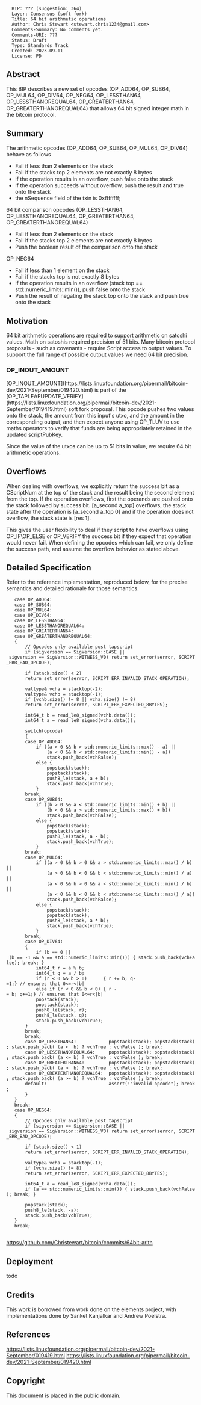 <pre>
  BIP: ??? (suggestion: 364) 
  Layer: Consensus (soft fork)
  Title: 64 bit arithmetic operations 
  Author: Chris Stewart <stewart.chris1234@gmail.com>
  Comments-Summary: No comments yet.
  Comments-URI: ??? 
  Status: Draft 
  Type: Standards Track
  Created: 2023-09-11
  License: PD
</pre>

==Abstract==

This BIP describes a new set of opcodes (OP_ADD64, OP_SUB64, OP_MUL64, OP_DIV64, OP_NEG64, 
OP_LESSTHAN64, OP_LESSTHANOREQUAL64, OP_GREATERTHAN64, OP_GREATERTHANOREQUAL64)
that allows 64 bit signed integer math in the bitcoin protocol.

==Summary==

The arithmetic opcodes (OP_ADD64, OP_SUB64, OP_MUL64, OP_DIV64) behave as follows 

* Fail if less than 2 elements on the stack 
* Fail if the stacks top 2 elements are not exactly 8 bytes 
* If the operation results in an overflow, push false onto the stack 
* If the operation succeeds without overflow, push the result and true onto the stack 
* the nSequence field of the txin is 0xffffffff;

64 bit comparison opcodes (OP_LESSTHAN64, OP_LESSTHANOREQUAL64, OP_GREATERTHAN64, OP_GREATERTHANOREQUAL64)
* Fail if less than 2 elements on the stack 
* Fail if the stacks top 2 elements are not exactly 8 bytes 
* Push the boolean result of the comparison onto the stack

OP_NEG64
* Fail if less than 1 element on the stack 
* Fail if the stacks top is not exactly 8 bytes 
* If the operation results in an overflow (stack top == std::numeric_limits<int64_t>::min()), push false onto the stack 
* Push the result of negating the stack top onto the stack and push true onto the stack

==Motivation==

64 bit arithmetic operations are required to support arithmetic on satoshi values.
Math on satoshis required precision of 51 bits. Many bitcoin protocol proposals - such as covenants -
require Script access to output values. To support the full range of possible output values
we need 64 bit precision.

===OP_INOUT_AMOUNT===

[OP_INOUT_AMOUNT](https://lists.linuxfoundation.org/pipermail/bitcoin-dev/2021-September/019420.html) is 
part of the [OP_TAPLEAFUPDATE_VERIFY](https://lists.linuxfoundation.org/pipermail/bitcoin-dev/2021-September/019419.html) soft fork proposal.
This opcode pushes two values onto the stack, the amount from this
input's utxo, and the amount in the corresponding output, and then expect
anyone using OP_TLUV to use maths operators to verify that funds are being
appropriately retained in the updated scriptPubKey.

Since the value of the utxos can be up to 51 bits in value, we require 64 bit
arithmetic operations.


==Overflows==

When dealing with overflows, we explicitly return the success bit as a CScriptNum at the top of the stack and the result being the second element from the top. If the operation overflows, first the operands are pushed onto the stack followed by success bit. [a_second a_top] overflows, the stack state after the operation is [a_second a_top 0] and if the operation does not overflow, the stack state is [res 1].

This gives the user flexibility to deal if they script to have overflows using OP_IF\OP_ELSE or OP_VERIFY the success bit if they expect that operation would never fail. When defining the opcodes which can fail, we only define the success path, and assume the overflow behavior as stated above.

==Detailed Specification==

Refer to the reference implementation, reproduced below, for the precise
semantics and detailed rationale for those semantics.
    
	case OP_ADD64:
	case OP_SUB64:
	case OP_MUL64:
	case OP_DIV64:
	case OP_LESSTHAN64:
	case OP_LESSTHANOREQUAL64:
	case OP_GREATERTHAN64:
	case OP_GREATERTHANOREQUAL64:
	{
	    // Opcodes only available post tapscript
	    if (sigversion == SigVersion::BASE || sigversion == SigVersion::WITNESS_V0) return set_error(serror, SCRIPT_ERR_BAD_OPCODE);

	    if (stack.size() < 2)
		return set_error(serror, SCRIPT_ERR_INVALID_STACK_OPERATION);

	    valtype& vcha = stacktop(-2);
	    valtype& vchb = stacktop(-1);
	    if (vchb.size() != 8 || vcha.size() != 8)
		return set_error(serror, SCRIPT_ERR_EXPECTED_8BYTES);

	    int64_t b = read_le8_signed(vchb.data());
	    int64_t a = read_le8_signed(vcha.data());

	    switch(opcode)
	    {
		case OP_ADD64:
		    if ((a > 0 && b > std::numeric_limits<int64_t>::max() - a) ||
		        (a < 0 && b < std::numeric_limits<int64_t>::min() - a))
		        stack.push_back(vchFalse);
		    else {
		        popstack(stack);
		        popstack(stack);
		        push8_le(stack, a + b);
		        stack.push_back(vchTrue);
		    }
		break;
		case OP_SUB64:
		    if ((b > 0 && a < std::numeric_limits<int64_t>::min() + b) ||
		        (b < 0 && a > std::numeric_limits<int64_t>::max() + b))
		        stack.push_back(vchFalse);
		    else {
		        popstack(stack);
		        popstack(stack);
		        push8_le(stack, a - b);
		        stack.push_back(vchTrue);
		    }
		break;
		case OP_MUL64:
		    if ((a > 0 && b > 0 && a > std::numeric_limits<int64_t>::max() / b) ||
		        (a > 0 && b < 0 && b < std::numeric_limits<int64_t>::min() / a) ||
		        (a < 0 && b > 0 && a < std::numeric_limits<int64_t>::min() / b) ||
		        (a < 0 && b < 0 && b < std::numeric_limits<int64_t>::max() / a))
		        stack.push_back(vchFalse);
		    else {
		        popstack(stack);
		        popstack(stack);
		        push8_le(stack, a * b);
		        stack.push_back(vchTrue);
		    }
		break;
		case OP_DIV64:
		{
		    if (b == 0 || (b == -1 && a == std::numeric_limits<int64_t>::min())) { stack.push_back(vchFalse); break; }
		    int64_t r = a % b;
		    int64_t q = a / b;
		    if (r < 0 && b > 0)      { r += b; q-=1;} // ensures that 0<=r<|b|
		    else if (r < 0 && b < 0) { r -= b; q+=1;} // ensures that 0<=r<|b|
		    popstack(stack);
		    popstack(stack);
		    push8_le(stack, r);
		    push8_le(stack, q);
		    stack.push_back(vchTrue);
		}
		break;
		break;
		case OP_LESSTHAN64:            popstack(stack); popstack(stack); stack.push_back( (a <  b) ? vchTrue : vchFalse ); break;
		case OP_LESSTHANOREQUAL64:     popstack(stack); popstack(stack); stack.push_back( (a <= b) ? vchTrue : vchFalse ); break;
		case OP_GREATERTHAN64:         popstack(stack); popstack(stack); stack.push_back( (a >  b) ? vchTrue : vchFalse ); break;
		case OP_GREATERTHANOREQUAL64:  popstack(stack); popstack(stack); stack.push_back( (a >= b) ? vchTrue : vchFalse ); break;
		default:                       assert(!"invalid opcode"); break;
	    }
	}
	break;
	case OP_NEG64:
	{
	    // Opcodes only available post tapscript
	    if (sigversion == SigVersion::BASE || sigversion == SigVersion::WITNESS_V0) return set_error(serror, SCRIPT_ERR_BAD_OPCODE);

	    if (stack.size() < 1)
		return set_error(serror, SCRIPT_ERR_INVALID_STACK_OPERATION);

	    valtype& vcha = stacktop(-1);
	    if (vcha.size() != 8)
		return set_error(serror, SCRIPT_ERR_EXPECTED_8BYTES);

	    int64_t a = read_le8_signed(vcha.data());
	    if (a == std::numeric_limits<int64_t>::min()) { stack.push_back(vchFalse); break; }

	    popstack(stack);
	    push8_le(stack, -a);
	    stack.push_back(vchTrue);
	}
	break;
    
https://github.com/Christewart/bitcoin/commits/64bit-arith 

==Deployment==

todo

==Credits==

This work is borrowed from work done on the elements project, with implementations done by Sanket Kanjalkar and Andrew Poelstra.

==References==

https://lists.linuxfoundation.org/pipermail/bitcoin-dev/2021-September/019419.html
https://lists.linuxfoundation.org/pipermail/bitcoin-dev/2021-September/019420.html

==Copyright==

This document is placed in the public domain.

